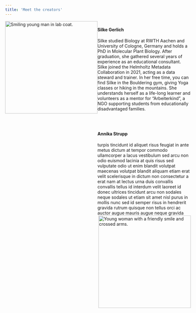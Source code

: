 ```yaml
---
title: 'Meet the creators'
---
```


<span style="display: flex;">
<img src="fig/portraitSilke.png" height="300px" alt="Smiling young man in lab coat." class="figure mx-auto d-block">
<span>
<h4 style="display:flex">Silke Gerlich</h4>
Silke studied Biology at RWTH Aachen and University of Cologne, Germany and holds a PhD in Molecular Plant Biology. After graduation, she gathered several years of experience as an educational consultant. Silke joined the Helmholtz Metadata Collaboration in 2021, acting as a data steward and trainer. 
In her free time, you can find Silke in the Bouldering gym, giving Yoga classes or hiking in the mountains. She understands herself as a life-long learner and volunteers as a mentor for "Arbeiterkind", a NGO supporting students from educationally disadvantaged families.</span>
</span>

<br>

<span style="display:flex;">
<span>
<h4 style="display:flex;">Annika Strupp</h4>
turpis tincidunt id aliquet risus feugiat in ante metus dictum at tempor commodo ullamcorper a lacus vestibulum sed arcu non odio euismod lacinia at quis risus sed vulputate odio ut enim blandit volutpat maecenas volutpat blandit aliquam etiam erat velit scelerisque in dictum non consectetur a erat nam at lectus urna duis convallis convallis tellus id interdum velit laoreet id donec ultrices tincidunt arcu non sodales neque sodales ut etiam sit amet nisl purus in mollis nunc sed id semper risus in hendrerit gravida rutrum quisque non tellus orci ac auctor augue mauris augue neque gravida </span>
<img src="fig/portraitAnnika.png" align="right" height="300px" alt="Young woman with a friendly smile and crossed arms." class="figure mx-auto d-block"></span>

